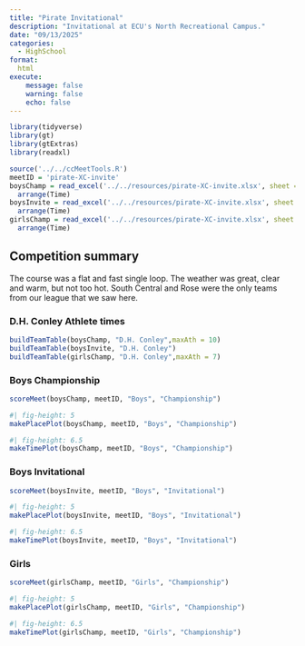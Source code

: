 ```yaml
---
title: "Pirate Invitational"
description: "Invitational at ECU's North Recreational Campus."
date: "09/13/2025"
categories:
  - HighSchool
format: 
  html
execute:
    message: false
    warning: false
    echo: false
---
```


```r
library(tidyverse)
library(gt)
library(gtExtras)
library(readxl)

source('../../ccMeetTools.R')
meetID = 'pirate-XC-invite'
boysChamp = read_excel('../../resources/pirate-XC-invite.xlsx', sheet = "Boys Championship") |> 
  arrange(Time)
boysInvite = read_excel('../../resources/pirate-XC-invite.xlsx', sheet = "Boys Invitational") |> 
  arrange(Time)
girlsChamp = read_excel('../../resources/pirate-XC-invite.xlsx', sheet = "Girls Championship") |> 
  arrange(Time)
```

## Competition summary
The course was a flat and fast single loop. The weather was great, clear and warm, but not too hot. South Central and Rose were the only teams from our league that we saw here.

### D.H. Conley Athlete times
```r
buildTeamTable(boysChamp, "D.H. Conley",maxAth = 10)
buildTeamTable(boysInvite, "D.H. Conley")
buildTeamTable(girlsChamp, "D.H. Conley",maxAth = 7)
```

### Boys Championship
```r
scoreMeet(boysChamp, meetID, "Boys", "Championship")
```

```r
#| fig-height: 5
makePlacePlot(boysChamp, meetID, "Boys", "Championship")
```

```r
#| fig-height: 6.5
makeTimePlot(boysChamp, meetID, "Boys", "Championship")
```

### Boys Invitational
```r
scoreMeet(boysInvite, meetID, "Boys", "Invitational")
```

```r
#| fig-height: 5
makePlacePlot(boysInvite, meetID, "Boys", "Invitational")
```

```r
#| fig-height: 6.5
makeTimePlot(boysInvite, meetID, "Boys", "Invitational")
```

### Girls
```r
scoreMeet(girlsChamp, meetID, "Girls", "Championship")
```

```r
#| fig-height: 5
makePlacePlot(girlsChamp, meetID, "Girls", "Championship")
```

```r
#| fig-height: 6.5
makeTimePlot(girlsChamp, meetID, "Girls", "Championship")
```

